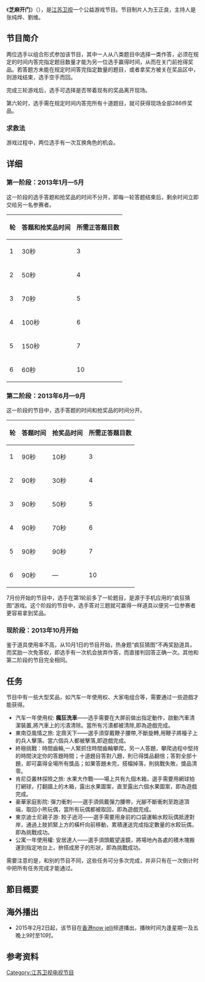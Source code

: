 {{电视节目信息框
| 名称 = 芝麻开门
| 原名 = {{lang|en|Raid the Cage}}
| 每集长 = 1小时15分钟（含广告）
| 主持 = [[张纯烨|张纯烨]]、[[刘维_(艺人)|刘维]]
| 国家 = {{CHN}}
| 语言 = [[汉语普通话|汉语普通话]]
| 频道 = [[江苏卫视|江苏卫视]]
| 播出时间 = 周二 22:00（北京时）
| 视频制式 = 16:9 HDTV
| 音频制式 = 立体声
| 开始 = 2013年1月26日
| 结束 = 2018年6月26日
| 官方網站   =http://zmkm.jstv.com/
}}

《'''芝麻开门'''》（{{lang-en|Raid the Cage}}），是[[江苏卫视|江苏卫视]]一个公益游戏节目。节目制片人为王正良，主持人是张纯烨、劉维。

== 节目简介 ==
两位选手以组合形式参加该节目，其中一人从八类题目中选择一类作答，必须在规定的时间内答完指定题目数量才能为另一位选手赢得时间，从而在关门前抢得奖品。若答题方未能在规定时间答完指定数量的题目，或者拿奖方被关在奖品区中，则游戏结束，选手空手而回。

完成三轮游戏后，选手可选择是否带着现有的奖品离开现场。

第六轮时，选手需在规定时间内答完所有十道题目，就可获得现场全部286件奖品。

=== 求救法 ===
游戏过程中，两位选手有一次互换角色的机会。

== 详细 ==
=== 第一阶段：2013年1月—5月 ===
这一阶段的选手答题和抢奖品的时间不分开，即每一轮答题结束后，剩余时间立即交给另一名参赛者。
{| class="wikitable"
|-
! 轮 !! 答题和抢奖品时间 !! 所需正答题目数
|-
| 1 || 30秒 || 3
|-
| 2 || 50秒 || 4
|-
| 3 || 70秒 || 5
|-
| 4 || 100秒 || 6
|-
| 5 || 150秒 || 7
|-
| 6 || 60秒 || 10
|}
=== 第二阶段：2013年6月—9月 ===
这一阶段的节目中，选手答题的时间和抢奖品的时间分开。
{| class="wikitable"
|-
! 轮!! 答题时间 !! 抢奖品时间 !! 所需正答题目数
|-
| 1 || 90秒 || 10秒 || 3
|-
| 2 || 90秒 || 30秒 || 4
|-
| 3 || 90秒 || 50秒 || 5
|-
| 4 || 90秒 || 70秒 || 6
|-
| 5 || 90秒 || 90秒 || 7
|-
| 6 || 90秒 || — || 10
|}
7月份开始的节目中，选手在第1轮前多了一轮题目，是源于手机应用的“疯狂猜图”游戏。这个阶段的节目中，选手答对三题就可赢得一样道具以便另一位参赛者更容易拿到奖品。

=== 现阶段：2013年10月开始 ===
鉴于道具使用率不高，从10月1日的节目开始，热身题“疯狂猜图”不再奖励道具，而奖励一次免答权，即选手有一次机会放弃作答，而直接判回答正确一次。其他和第二阶段的节目完全相同。

== 任务 ==
节目中有一些大型奖品，如汽车一年使用权、大家电组合等，需要通过一些遊戲才能获得。

*汽车一年使用权: '''瘋狂洗車'''——选手需要在大屏前做出指定動作，啟動汽車清潔裝置,將汽車上的污漬清除。當所有污漬都被清除,即為遊戲完成。
*東南亞風情之旅: 定鼎天下——選手須穿戴鞭子腰帶,不斷旋轉,用鞭子將檯子上的兵人擊落。當六個兵人都被擊落,即遊戲完成。
*終極挑戰：時間齒輪,一人緊抓住時間齒輪攀爬，另一人答題，攀爬過程中堅持的時間決定你的答題時間；十道題目答對八題，則已得獎品翻倍；答對全部十題，即可贏得全場所有獎品；如果答題未完，搭檔掉落，則挑戰失敗，獎品清零。
*肯尼亞叢林探險之旅: 水果大作戰——場上共有九個木箱，選手需要用網球拍打網球，打翻牆上的木箱，露出水果圖案，直至露出六個水果圖案，即為遊戲完成。
*豪華家庭影院: 彈力衝刺——選手須佩戴彈力腰帶，光腳不斷衝刺至跑道頂端，取回小熊玩偶，當所有玩偶都被取回，即為遊戲完成。
*東京迪士尼親子游: 餃子過河——選手需要用身前的口袋運輸水餃玩偶抵達對岸，通過上肢抓緊上方的橫杆向前移動，累積運送完成指定數量的水餃玩偶，即為挑戰成功。
*公寓一年使用權: 安居達人——選手須頭戴望遠鏡，將場地內各處的積木塊搬運到指定地台上，拚搭成房子的形狀，即為挑戰成功。
需要注意的是，和别的节目不同，这些任务可分多次完成，并非只有在一次倒计时中把所有任务完成才能通过。

== 節目概要 ==

==海外播出==
*2015年2月2日起，该节目在[[香港|香港]][[now_jelli|now jelli]]频道播出，播映时间为逢星期一及五晚上9时至10时。
== 参考资料 ==
{{reflist}}


{{江苏卫视综艺节目}}
[[Category:江苏卫视电视节目|Category:江苏卫视电视节目]]